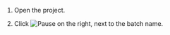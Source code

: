 1. Open the project.

1. Click <img src="https://tlkfrontprod.azureedge.net/portal-production/static/uploaded/images/1675425164342/1675425164342_original_svg.svg" alt="Pause" /> on the right, next to the batch name.